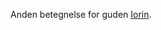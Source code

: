 {{title:Stjernesønnen}}
{{author:Laura Holmegaard}}
{{timestamp:2009-09-19T19:11:34Z}}
{{copyright:Stjernesønnen}}
Anden betegnelse for guden [[Iorin]].